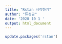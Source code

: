 ```yaml
---
title: "Rstan 시작하기"
author: "류성균"
date: '2020 10 1 '
output: html_document
---
```


```r
update.packages('rstan')
```

